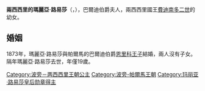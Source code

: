 {{Multiple issues|
{{Expand language|1=en|time=2020-10-19T04:00:39+00:00}}
{{Unreferenced|time=2020-10-19T04:00:39+00:00}}
}}
{{Infobox royalty
| name        = 兩西西里的瑪麗亞·路易莎
| title       = 巴爾迪伯爵夫人
| image       = Princess Maria Luisa of Bourbon-Two Sicilies.jpg
| birth_date  = {{Birth date|1855|01|21|df=y}}
| birth_place = [[那不勒斯|那不勒斯]]
| death_date  = {{Death date and age|1874|08|23|1855|01|21|df=y}}
| death_place = [[波城|波城]]
| full name   = Maria Luisa Immacolata di Borbone delle Due Sicilie
| house       = [[波旁-兩西西里王朝|波旁-兩西西里王朝]]
| father      = [[費迪南多二世_(兩西西里)|費迪南多二世]]
| mother      = [[奧地利的瑪麗亞·特蕾莎_(1816-1867)|奧地利的瑪麗亞·特蕾莎]]
}}
'''兩西西里的瑪麗亞·路易莎'''（{{lang-it|Maria Luisa di Borbone-Due Sicilie}}，{{bd|1855年|1月21日|1874年|8月23日}}），巴爾迪伯爵夫人，兩西西里國王[[費迪南多二世_(兩西西里)|費迪南多二世]]的幼女。

== 婚姻 ==
1873年，瑪麗亞·路易莎與帕爾馬的巴爾迪伯爵[[亨利王子_(帕爾馬)|恩里科王子]]結婚，兩人沒有子女。隔年瑪麗亞·路易莎去世，年僅19歲。

[[Category:波旁－两西西里王朝公主|Category:波旁－两西西里王朝公主]]
[[Category:波旁-帕爾馬王朝|Category:波旁-帕爾馬王朝]]
[[Category:玛丽亚·路易莎皇后勋章得主|Category:玛丽亚·路易莎皇后勋章得主]]